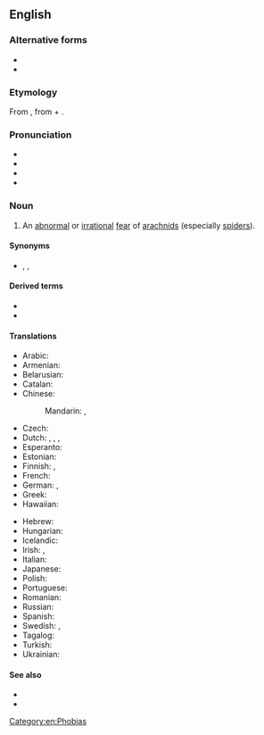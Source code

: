 ==English==
{{wikipedia}}

===Alternative forms===
* {{l|en|arachnephobia}}
* {{l|en|arachniphobia}}

===Etymology===
From {{af|en|arachno-|-phobia}}, from {{der|en|grc|ἀράχνη|t=spider}} + {{m|grc|φόβος|t=fear}}.

===Pronunciation===
* {{enPR|a-rach*no-pho*bi-a}}
* {{IPA|en|/æˌɹæk.nəˈfəʊ.bɪ.ə/}}
* {{audio|en|en-us-arachnophobia.ogg|Audio (US)}}
* {{rhymes|en|əʊbiə|s=6}}

===Noun===
{{en-noun|-|s}}

# An [[abnormal]] or [[irrational]] [[fear]] of [[arachnid]]s (especially [[spider]]s).

====Synonyms====
* {{sense|fear of spiders}} {{l|en|araneophobia}}, {{l|en|spider-fear}}, {{l|en|spiderphobia}}

====Derived terms====
* {{l|en|arachnophobe}}
* {{l|en|arachnophobic}}

====Translations====
{{trans-top|an abnormal or irrational fear of spiders}}
* Arabic: {{t|ar|رُهَاب اَلْعَنَاكِب|m}}
* Armenian: {{t-needed|hy}}
* Belarusian: {{t|be|арахнафобія|f}}
* Catalan: {{t|ca|aracnofòbia|f}}
* Chinese:
*: Mandarin: {{t|cmn|蜘蛛恐懼症}}, {{t|cmn|蜘蛛恐惧症|tr=zhīzhū kǒngjùzhèng}}
* Czech: {{t|cs|arachnofobie|f}}
* Dutch: {{t+|nl|arachnofobie|f}}, {{t|nl|spinnenfobie|f}}, {{t+|nl|spinnenangst|m}}, {{t|nl|spinnenvrees|f}}
* Esperanto: {{t|eo|araneofobio}}
* Estonian: {{t+|et|arahnofoobia}}
* Finnish: {{t|fi|hämähäkkikammo}}, {{t+|fi|araknofobia}}
* French: {{t+|fr|arachnophobie}}
* German: {{t+|de|Arachnophobie|f}}, {{t|de|Spinnenangst|f}}
* Greek: {{t+|el|αραχνοφοβία|f}}
* Hawaiian: {{t|haw|kipona makaʻu nananana}}
{{trans-mid}}
* Hebrew: {{t+|he|אָרַכְנוֹפוֹבְּיָה|f|tr=arakhnofóbya}}
* Hungarian: {{t+|hu|arachnofóbia}}
* Icelandic: {{t|is|köngullóafælni|f}}
* Irish: {{t|ga|aracnafóibe|f}}, {{t|ga|uamhan damhán alla|m}}
* Italian: {{t+|it|aracnofobia|f}}
* Japanese: {{t|ja|蜘蛛恐怖症|tr=くもきょうふしょう, kumo-kyōfushō}}
* Polish: {{t+|pl|arachnofobia|f}}
* Portuguese: {{t+|pt|aracnofobia|f}}
* Romanian: {{t|ro|arahnofobie|f}}
* Russian: {{t+|ru|арахнофо́бия|f}}
* Spanish: {{t+|es|aracnofobia|f}}
* Swedish: {{t|sv|arachnofobi|c}}, {{t|sv|spindelfobi|c}}
* Tagalog: {{t|tl|takot-gagamba}}
* Turkish: {{t+|tr|araknofobi}}
* Ukrainian: {{t-needed|uk}}
{{trans-bottom}}

====See also====
* {{l|en|arachnid}}
* {{l|en|spider}}

[[Category:en:Phobias]]